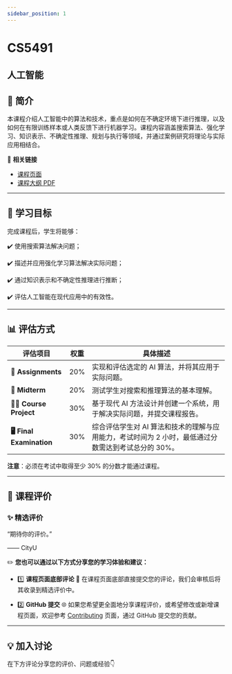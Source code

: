 ```yaml
---
sidebar_position: 1
---
```


# CS5491
## 人工智能

## **📘 简介**
本课程介绍人工智能中的算法和技术，重点是如何在不确定环境下进行推理，以及如何在有限训练样本或人类反馈下进行机器学习。课程内容涵盖搜索算法、强化学习、知识表示、不确定性推理、规划与执行等领域，并通过案例研究将理论与实际应用相结合。

🔗 **相关链接**
- [课程页面](https://www.cityu.edu.hk/catalogue/pg/202526/course/CS5491.htm)
- [课程大纲 PDF](https://www.cityu.edu.hk/catalogue/pg/202526/course/CS5491.pdf)

---

## **🎯 学习目标**

完成课程后，学生将能够：

✔️ 使用搜索算法解决问题；

✔️ 描述并应用强化学习算法解决实际问题；

✔️ 通过知识表示和不确定性推理进行推断；

✔️ 评估人工智能在现代应用中的有效性。

---

## **📊 评估方式**

| **评估项目**              | **权重** | **具体描述**                                                                                       |
|--------------------------|---------|---------------------------------------------------------------------------------------------------|
| **📝 Assignments**         | 20%     | 实现和评估选定的 AI 算法，并将其应用于实际问题。                                                    |
| **📄 Midterm**             | 20%     | 测试学生对搜索和推理算法的基本理解。                                                               |
| **🧑‍💻 Course Project**      | 30%     | 基于现代 AI 方法设计并创建一个系统，用于解决实际问题，并提交课程报告。                                |
| **🖥️ Final Examination**    | 30%     | 综合评估学生对 AI 算法和技术的理解与应用能力，考试时间为 2 小时，最低通过分数需达到考试总分的 30%。      |

**注意**：必须在考试中取得至少 30% 的分数才能通过课程。

---

## **💬 课程评价**

### ✨ **精选评价**
<div className={commentStyles.commentBox}>
    <p className={commentStyles.commentText}>
        “期待你的评价。”
    </p>
    <p className={commentStyles.commentAuthor}>—— CityU</p>
</div>

✏️ **您也可以通过以下方式分享您的学习体验和建议：**

- 1️⃣ **课程页面底部评论**
💬 在课程页面底部直接提交您的评论，我们会审核后将其收录到精选评价中。

- 2️⃣ **GitHub 提交**
🌐 如果您希望更全面地分享课程评价，或希望修改或新增课程页面，欢迎参考 [Contributing](/contributing) 页面，通过 GitHub 提交您的贡献。




---

## **💡 加入讨论**

在下方评论分享您的评价、问题或经验👇
<Utterances />